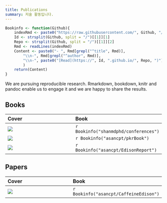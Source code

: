 ```yaml
---
title: Publications
summary: 저술 활동입니다.
---
```


```r
Bookinfo <- function(Github){
    indexRmd <- paste0("https://raw.githubusercontent.com/", Github, "/master/index.Rmd")
    Id <- strsplit(Github, split = "/")[[1]][1]
    Repo <- strsplit(Github, split = "/")[[1]][2]
    Rmd <- readLines(indexRmd)
    Content <- paste0("- ", Rmd[grepl("^title", Rmd)], 
        "\\n-", Rmd[grepl("^author", Rmd)],
        "\\n-", paste0("[Read](https://", Id, ".github.io/", Repo, ")")
        )
    return(Content)
}
```

We are pursuing reproducible research. Rmarkdown, bookdown, knitr and pandoc enable us to engage it and we are happy to share the results.

## Books

| Cover | Book |
| :-- | :-- |
| ![](/img/conferences_cover.jpg) | `r Bookinfo("shanmdphd/conferences")` |
| ![](/img/nca_cover.jpg) | `r Bookinfo("asancpt/pkrBook")` |
| ![](/img/edison_cover.jpg) | `r Bookinfo("asancpt/EdisonReport")` |



## Papers

| Cover | Book |
| :-- | :-- |
| ![](/img/caffeine_cover.jpg) | `r Bookinfo("asancpt/CaffeineEdison")` |
